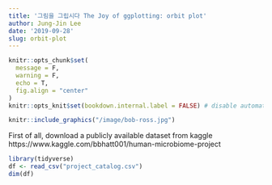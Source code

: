 ```yaml
---
title: '그림을 그립시다 The Joy of ggplotting: orbit plot'
author: Jung-Jin Lee
date: '2019-09-28'
slug: orbit-plot
---
```


```r
knitr::opts_chunk$set(
  message = F,
  warning = F,
  echo = T,
  fig.align = "center"
)
knitr::opts_knit$set(bookdown.internal.label = FALSE) # disable automatic figure/table numbering
```

```r
knitr::include_graphics("/image/bob-ross.jpg")
``` 

First of all, download a publicly available dataset from kaggle https://www.kaggle.com/bbhatt001/human-microbiome-project

```r
library(tidyverse)  
df <- read_csv("project_catalog.csv")
dim(df)
```

